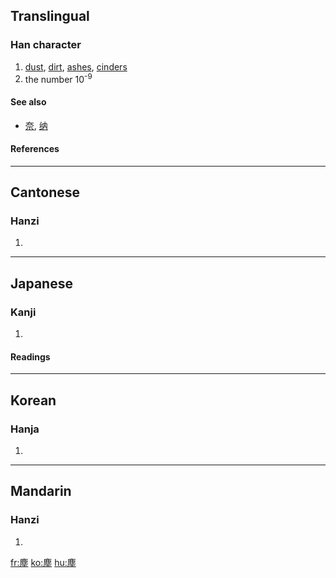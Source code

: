 {{see|尘}}

==Translingual==
===Han character===
{{Han char|rn=32|rad=土|as=11|sn=14|four=0021<sub>4</sub>|canj=戈心土 (IPG)}}
# [[dust]], [[dirt]], [[ashes]], [[cinders]]
# the number 10<sup>-9</sup>

====See also====
* [[奈]], [[纳]]

====References====
{{Han ref|kx=0236.380|dkj=05388|dj=0475.040|hdz=10482.030|uh=5875|ud=22645|bh=B9D0|bd=47568}}
----
==Cantonese==
===Hanzi===
{{yue-hanzi|jyut=|y=chan4}}
# {{defn|Cantonese}}
----
==Japanese==
===Kanji===
{{ja-kanji|grade=|rs=土11}}
# {{defn|Japanese}} 
====Readings====
{{ja-readings|on=[[じん]] (jin)|kun=[[ちり]] (chiri)}}
----
==Korean==
===Hanja===
{{ko-hanja|hangeul=진|rv=jin|mr=chin}}
# {{defn|Korean}}
----
==Mandarin==
===Hanzi===
{{cmn-hanzi|sim=尘|pin=[[chén]] ([[chen2]])|wg=ch'en<sup>2</sup>}}
# {{defn|Mandarin}}

[[fr:塵]]
[[ko:塵]]
[[hu:塵]]